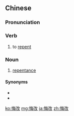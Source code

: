 ==Chinese==
{{zh-forms}}

===Pronunciation===
{{zh-pron
|m=huǐgǎi
|c=fui3 goi2
|h=pfs=fí-kói
|cat=v,n
}}

===Verb===
{{zh-verb}}

# to [[repent]] {{gloss|to feel sorrow or regret for what one has done or omitted to do}}

===Noun===
{{zh-noun}}

# [[repentance]]

====Synonyms====
* {{zh-l|悔悟}}
* {{zh-l|後悔}}

{{zh-cat|Advanced}}

[[ko:悔改]]
[[mg:悔改]]
[[ja:悔改]]
[[zh:悔改]]